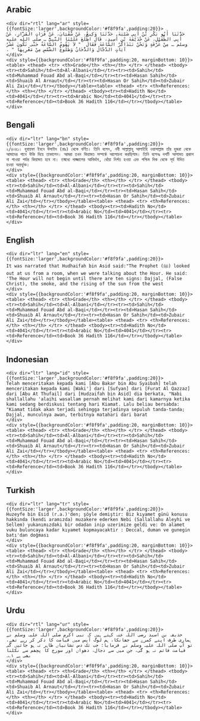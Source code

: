 ## Arabic


    <div dir="rtl" lang="ar" style={{fontSize:'larger',backgroundColor:'#f8f9fa',padding:20}}>
    حَدَّثَنَا أَبُو بَكْرِ بْنُ أَبِي شَيْبَةَ، حَدَّثَنَا وَكِيعٌ، عَنْ سُفْيَانَ، عَنْ فُرَاتٍ الْقَزَّازِ، عَنْ أَبِي الطُّفَيْلِ، عَنْ حُذَيْفَةَ بْنِ أَسِيدٍ، قَالَ اطَّلَعَ عَلَيْنَا النَّبِيُّ ـ صلى الله عليه وسلم ـ مِنْ غُرْفَةٍ وَنَحْنُ نَتَذَاكَرُ السَّاعَةَ فَقَالَ ‏ "‏ لاَ تَقُومُ السَّاعَةُ حَتَّى تَكُونَ عَشْرُ آيَاتٍ الدَّجَّالُ وَالدُّخَانُ وَطُلُوعُ الشَّمْسِ مِنْ مَغْرِبِهَا ‏"‏ ‏.‏
    </div>
    <div style={{backgroundColor:'#f8f9fa',padding:20, marginBottom: 10}}><table> <thead> <tr> <th>Grade</th> <th></th> </tr> </thead> <tbody> <tr><td>Sahih</td><td>Al-Albani</td></tr><tr><td>Sahih</td><td>Muhammad Fouad Abd al-Baqi</td></tr><tr><td>Hasan Sahih</td><td>Shuaib Al Arnaut</td></tr><tr><td>Hasan Or Sahih</td><td>Zubair Ali Zai</td></tr></tbody></table><table> <thead> <tr> <th>References:</th> <th></th> </tr> </thead> <tbody><tr><td>Hadith No</td><td>4041</td></tr><tr><td>Arabic No</td><td>4041</td></tr><tr><td>Reference</td><td>Book 36 Hadith 116</td></tr></tbody></table></div>

## Bengali


    <div dir="ltr" lang="bn" style={{fontSize:'larger',backgroundColor:'#f8f9fa',padding:20}}>
    ২/৪০৪১। হুযায়ফা ইবনে উসাইদ (রাঃ) থেকে বর্ণিত। তিনি বলেন, নবী সাল্লাল্লাহু আলাইহি ওয়াসাল্লাম তাঁর হুজরা থেকে আমাদের পানে উকি দিয়ে তাকালেন। আমরা তখন কিয়ামত সম্পর্কে আলোচনা করছিলাম। তিনি বলেনঃ দশটি আলামত প্রকাশ না পাওয়া পর্যন্ত কিয়ামত হবে না। তন্মধ্যে দাজ্জালের আবির্ভাব, ধোঁয়া নির্গত হওয়া এবং পশ্চিম দিক থেকে সূর্য উদিত হওয়া অন্তর্ভুক্ত।
    </div>
    <div style={{backgroundColor:'#f8f9fa',padding:20, marginBottom: 10}}><table> <thead> <tr> <th>Grade</th> <th></th> </tr> </thead> <tbody> <tr><td>Sahih</td><td>Al-Albani</td></tr><tr><td>Sahih</td><td>Muhammad Fouad Abd al-Baqi</td></tr><tr><td>Hasan Sahih</td><td>Shuaib Al Arnaut</td></tr><tr><td>Hasan Or Sahih</td><td>Zubair Ali Zai</td></tr></tbody></table><table> <thead> <tr> <th>References:</th> <th></th> </tr> </thead> <tbody><tr><td>Hadith No</td><td>4041</td></tr><tr><td>Arabic No</td><td>4041</td></tr><tr><td>Reference</td><td>Book 36 Hadith 116</td></tr></tbody></table></div>

## English


    <div dir="ltr" lang="en" style={{fontSize:'larger',backgroundColor:'#f8f9fa',padding:20}}>
    It was narrated that Hudhaifah bin Asid said:"The Prophet (ﷺ) looked out at us from a room, when we were talking about the Hour. He said: 'The Hour will not begin until there are ten signs: Dajjal, (False Christ), the smoke, and the rising of the sun from the west
    </div>
    <div style={{backgroundColor:'#f8f9fa',padding:20, marginBottom: 10}}><table> <thead> <tr> <th>Grade</th> <th></th> </tr> </thead> <tbody> <tr><td>Sahih</td><td>Al-Albani</td></tr><tr><td>Sahih</td><td>Muhammad Fouad Abd al-Baqi</td></tr><tr><td>Hasan Sahih</td><td>Shuaib Al Arnaut</td></tr><tr><td>Hasan Or Sahih</td><td>Zubair Ali Zai</td></tr></tbody></table><table> <thead> <tr> <th>References:</th> <th></th> </tr> </thead> <tbody><tr><td>Hadith No</td><td>4041</td></tr><tr><td>Arabic No</td><td>4041</td></tr><tr><td>Reference</td><td>Book 36 Hadith 116</td></tr></tbody></table></div>

## Indonesian


    <div dir="ltr" lang="id" style={{fontSize:'larger',backgroundColor:'#f8f9fa',padding:20}}>
    Telah menceritakan kepada kami [Abu Bakar bin Abu Syaibah] telah menceritakan kepada kami [Waki'] dari [Sufyan] dari [Furat Al Qazzaz] dari [Abu At Thufail] dari [Hudzaifah bin Asid] dia berkata, "Nabi shallallahu 'alaihi wasallam pernah melihat kami dari kamarnya ketika kami sedang berdiskusi tentang hari Kiamat. Lalu beliau bersabda: "Kiamat tidak akan terjadi sehingga terjadinya sepuluh tanda-tanda; Dajjal, munculnya awan, terbitnya matahari dari barat
    </div>
    <div style={{backgroundColor:'#f8f9fa',padding:20, marginBottom: 10}}><table> <thead> <tr> <th>Grade</th> <th></th> </tr> </thead> <tbody> <tr><td>Sahih</td><td>Al-Albani</td></tr><tr><td>Sahih</td><td>Muhammad Fouad Abd al-Baqi</td></tr><tr><td>Hasan Sahih</td><td>Shuaib Al Arnaut</td></tr><tr><td>Hasan Or Sahih</td><td>Zubair Ali Zai</td></tr></tbody></table><table> <thead> <tr> <th>References:</th> <th></th> </tr> </thead> <tbody><tr><td>Hadith No</td><td>4041</td></tr><tr><td>Arabic No</td><td>4041</td></tr><tr><td>Reference</td><td>Book 36 Hadith 116</td></tr></tbody></table></div>

## Turkish


    <div dir="ltr" lang="tr" style={{fontSize:'larger',backgroundColor:'#f8f9fa',padding:20}}>
    Huzeyfe bin Esid (r.a.)'den; şöyle demiştir: Biz kıyamet günü konusu hakkında (kendi aramızda) muzakere ederken Nebi (Sallallahu Aleyhi ve Sellem) yukanımızdaki bir odadan inip uzerimize geldi ve: On alamet vuku buluncaya kadar kıyamet kopmayacaktir : Deccal, duman ve gunegin batı'dan doğması
    </div>
    <div style={{backgroundColor:'#f8f9fa',padding:20, marginBottom: 10}}><table> <thead> <tr> <th>Grade</th> <th></th> </tr> </thead> <tbody> <tr><td>Sahih</td><td>Al-Albani</td></tr><tr><td>Sahih</td><td>Muhammad Fouad Abd al-Baqi</td></tr><tr><td>Hasan Sahih</td><td>Shuaib Al Arnaut</td></tr><tr><td>Hasan Or Sahih</td><td>Zubair Ali Zai</td></tr></tbody></table><table> <thead> <tr> <th>References:</th> <th></th> </tr> </thead> <tbody><tr><td>Hadith No</td><td>4041</td></tr><tr><td>Arabic No</td><td>4041</td></tr><tr><td>Reference</td><td>Book 36 Hadith 116</td></tr></tbody></table></div>

## Urdu


    <div dir="rtl" lang="ur" style={{fontSize:'larger',backgroundColor:'#f8f9fa',padding:20}}>
    حذیفہ بن اسید رضی اللہ عنہ کہتے ہیں کہ نبی اکرم صلی اللہ علیہ وسلم نے ہماری طرف اپنے کمرے سے جھانکا، ہم لوگ آپس میں قیامت کا ذکر کر رہے تھے، تو آپ صلی اللہ علیہ وسلم نے فرمایا: جب تک دس نشانیاں ظاہر نہ ہو جائیں گی قیامت قائم نہ ہو گی، جن میں سے دجال، دھواں اور سورج کا پچھم سے نکلنا بھی ہے ۱؎۔
    </div>
    <div style={{backgroundColor:'#f8f9fa',padding:20, marginBottom: 10}}><table> <thead> <tr> <th>Grade</th> <th></th> </tr> </thead> <tbody> <tr><td>Sahih</td><td>Al-Albani</td></tr><tr><td>Sahih</td><td>Muhammad Fouad Abd al-Baqi</td></tr><tr><td>Hasan Sahih</td><td>Shuaib Al Arnaut</td></tr><tr><td>Hasan Or Sahih</td><td>Zubair Ali Zai</td></tr></tbody></table><table> <thead> <tr> <th>References:</th> <th></th> </tr> </thead> <tbody><tr><td>Hadith No</td><td>4041</td></tr><tr><td>Arabic No</td><td>4041</td></tr><tr><td>Reference</td><td>Book 36 Hadith 116</td></tr></tbody></table></div>